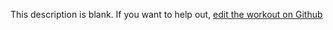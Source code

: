 
  This description is blank. If you want to help out, [edit the workout on Github](https://www.github.com/LiftArcade/exercises/blob/main/exercises/dumbbell-preacher-curl-description.mdx)